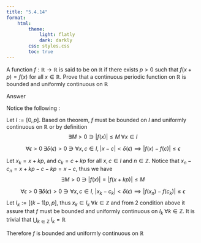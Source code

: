 ```yaml
---
title: "5.4.14"
format:
    html:
        theme:
            light: flatly
            dark: darkly
        css: styles.css
        toc: true
---
```


A function $f : \mathbb{R} \to \mathbb{R}$ is said to be \textbf{periodic} on $\mathbb{R}$ if there exists $p > 0$ such that $f(x + p) = f(x)$ for all $x \in \mathbb{R}$. Prove that a continuous periodic function on $\mathbb{R}$ is bounded and uniformly continuous on $\mathbb{R}$

Answer

Notice the following :

Let $I := [0, p]$. Based on theorem, $f$ must be bounded on $I$ and uniformly continuous on $\mathbb{R}$ or by definition
$$\exists M > 0 \ni |f(x)| \leq M \; \forall x \in I$$
\begin{center}
    and
\end{center}
$$\forall \epsilon > 0 \; \exists \delta(\epsilon) > 0 \ni \forall x,c \in I, \; |x-c| < \delta(\epsilon) \implies |f(x) - f(c)| \leq \epsilon$$

Let $x_k = x + kp$, and $c_k = c + kp$ for all $x,c \in I$ and $n \in \mathbb{Z}$. Notice that $x_n - c_n = x + kp - c - kp = x - c$, thus we have $$\exists M > 0 \ni |f(x)| = |f(x + kp)|  \leq M$$
\begin{center}
    and
\end{center}
$$\forall \epsilon > 0 \; \exists \delta(\epsilon) > 0 \ni \forall x,c \in I, \; |x_k - c_k| < \delta(\epsilon) \implies |f(x_n) - f(c_k)| \leq \epsilon$$
Let $I_k := [(k-1)p, p]$, thus $x_k \in I_k \; \forall k \in \mathbb{Z}$ and from 2 condition above it assure that $f$ must be bounded and uniformly continuous on $I_k \; \forall k \in \mathbb{Z}$. It is trivial that $\bigcup_{k \in \mathbb{Z}} \; I_k = \mathbb{R}$

Therefore $f$ is bounded and uniformly continuous on $\mathbb{R}$